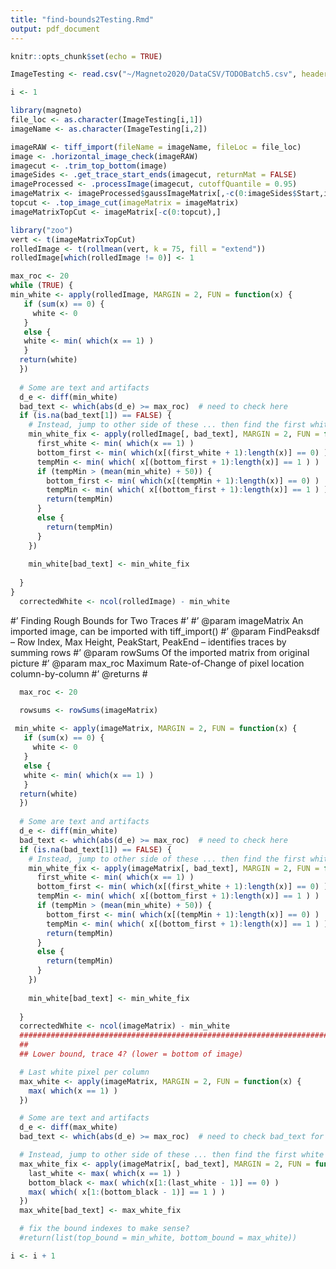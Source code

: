 ```yaml
---
title: "find-bounds2Testing.Rmd"
output: pdf_document
---
```


```r
knitr::opts_chunk$set(echo = TRUE)
```

```r
ImageTesting <- read.csv("~/Magneto2020/DataCSV/TODOBatch5.csv", header = TRUE, stringsAsFactors = FALSE)
```
```r
i <- 1

```

```r
library(magneto)
file_loc <- as.character(ImageTesting[i,1])
imageName <- as.character(ImageTesting[i,2])

imageRAW <- tiff_import(fileName = imageName, fileLoc = file_loc)
image <- .horizontal_image_check(imageRAW)
imagecut <- .trim_top_bottom(image)
imageSides <- .get_trace_start_ends(imagecut, returnMat = FALSE)
imageProcessed <- .processImage(imagecut, cutoffQuantile = 0.95)
imageMatrix <- imageProcessed$gaussImageMatrix[,-c(0:imageSides$Start,imageSides$End:ncol(imageProcessed$gaussImageMatrix))]
topcut <- .top_image_cut(imageMatrix = imageMatrix)
imageMatrixTopCut <- imageMatrix[-c(0:topcut),]

```



```r
library("zoo")
vert <- t(imageMatrixTopCut)
rolledImage <- t(rollmean(vert, k = 75, fill = "extend"))
rolledImage[which(rolledImage != 0)] <- 1
```


```r
max_roc <- 20
while (TRUE) {
min_white <- apply(rolledImage, MARGIN = 2, FUN = function(x) {
   if (sum(x) == 0) {
     white <- 0
   } 
   else {
   white <- min( which(x == 1) )
   }
  return(white)
  })
  
  # Some are text and artifacts
  d_e <- diff(min_white)
  bad_text <- which(abs(d_e) >= max_roc)  # need to check here
  if (is.na(bad_text[1]) == FALSE) {
    # Instead, jump to other side of these ... then find the first white going down
    min_white_fix <- apply(rolledImage[, bad_text], MARGIN = 2, FUN = function(x) {
      first_white <- min( which(x == 1) )
      bottom_first <- min( which(x[(first_white + 1):length(x)] == 0) )
      tempMin <- min( which( x[(bottom_first + 1):length(x)] == 1 ) )
      if (tempMin > (mean(min_white) + 50)) {
        bottom_first <- min( which(x[(tempMin + 1):length(x)] == 0) )
        tempMin <- min( which( x[(bottom_first + 1):length(x)] == 1 ) )
        return(tempMin)
      }
      else {
        return(tempMin)
      }
    })
    
    min_white[bad_text] <- min_white_fix
    
  }
}
  correctedWhite <- ncol(rolledImage) - min_white
```


#' Finding Rough Bounds for Two Traces
#'
#' @param imageMatrix An imported image, can be imported with tiff_import()
#' @param FindPeaksdf -- Row Index, Max Height, PeakStart, PeakEnd -- identifies traces by summing rows
#' @param rowSums Of the imported matrix from original picture
#' @param max_roc Maximum Rate-of-Change of pixel location column-by-column
#' @returns
#
```r
  max_roc <- 20

  rowsums <- rowSums(imageMatrix)
  
 min_white <- apply(imageMatrix, MARGIN = 2, FUN = function(x) {
   if (sum(x) == 0) {
     white <- 0
   } 
   else {
   white <- min( which(x == 1) )
   }
  return(white)
  })
  
  # Some are text and artifacts
  d_e <- diff(min_white)
  bad_text <- which(abs(d_e) >= max_roc)  # need to check here
  if (is.na(bad_text[1]) == FALSE) {
    # Instead, jump to other side of these ... then find the first white going down
    min_white_fix <- apply(imageMatrix[, bad_text], MARGIN = 2, FUN = function(x) {
      first_white <- min( which(x == 1) )
      bottom_first <- min( which(x[(first_white + 1):length(x)] == 0) )
      tempMin <- min( which( x[(bottom_first + 1):length(x)] == 1 ) )
      if (tempMin > (mean(min_white) + 50)) {
        bottom_first <- min( which(x[(tempMin + 1):length(x)] == 0) )
        tempMin <- min( which( x[(bottom_first + 1):length(x)] == 1 ) )
        return(tempMin)
      }
      else {
        return(tempMin)
      }
    })
    
    min_white[bad_text] <- min_white_fix
    
  }
  correctedWhite <- ncol(imageMatrix) - min_white
  ############################################################################
  ##
  ## Lower bound, trace 4? (lower = bottom of image)

  # Last white pixel per column
  max_white <- apply(imageMatrix, MARGIN = 2, FUN = function(x) {
    max( which(x == 1) )
  })

  # Some are text and artifacts
  d_e <- diff(max_white)
  bad_text <- which(abs(d_e) >= max_roc)  # need to check bad_text for length > 1

  # Instead, jump to other side of these ... then find the first white going down
  max_white_fix <- apply(imageMatrix[, bad_text], MARGIN = 2, FUN = function(x) {
    last_white <- max( which(x == 1) )
    bottom_black <- max( which(x[1:(last_white - 1)] == 0) )
    max( which( x[1:(bottom_black - 1)] == 1 ) )
  })
  max_white[bad_text] <- max_white_fix

  # fix the bound indexes to make sense?
  #return(list(top_bound = min_white, bottom_bound = max_white))


```


```r
i <- i + 1
```

